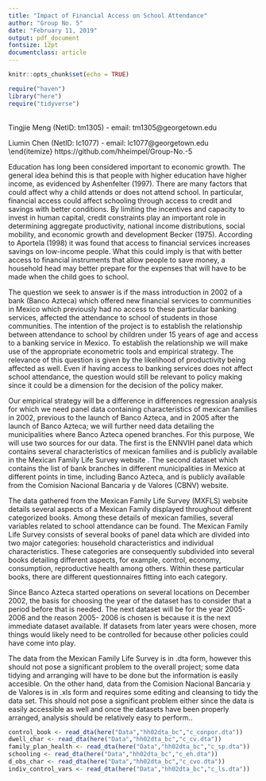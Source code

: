 ```yaml
---
title: "Impact of Financial Access on School Attendance"
author: "Group No. 5"
date: "February 11, 2019"
output: pdf_document
fontsize: 12pt
documentclass: article
---
```


```r
knitr::opts_chunk$set(echo = TRUE)
```
```r
require("haven")
library("here")
require("tidyverse")
```

\textbf{Members:}\
\begin{itemize}
  \itemsep-.6em
  \item Hector Hernandez Heimpel (NetID: hh744) - email: hh744@georgetown.edu\
  \item Tingjie  Meng (NetID: tm1305) - email: tm1305@georgetown.edu\
  \item Liumin Chen (NetID: lc1077) - email: lc1077@georgetown.edu\
\end{itemize}
\textbf{Github Repository:} https://github.com/hheimpel/Group-No.-5 

\section{Problem Statement}

Education has long been considered important to economic growth. The general idea behind this is that people with higher education have higher income, as evidenced by Ashenfelter (1997). There are many factors that could affect why a child attends or does not attend school. In particular, financial access could affect schooling through access to credit and savings with better conditions. By limiting the incentives and capacity to invest in human capital, credit
constraints play an important role in determining aggregate productivity, national income distributions, social mobility, and economic growth and development Becker (1975). According to Aportela (1998) it was found that access to financial services increases savings on low-income people. What this could imply is that with better access to financial instruments that allow people to save money, a household head may better prepare for the expenses that will have to be made when the child goes to school. 

The question we seek to answer is if the mass introduction in 2002 of a bank (Banco Azteca) which offered new financial services to communities in Mexico which previously had no access to these particular banking services, affected the attendance to school of students in those communities. The intention of the project is to establish the relationship between attendance to school by children under 15 years of age and access to a banking service in Mexico. To establish the relationship we will make use of the appropriate econometric tools and empirical strategy. The relevance of this question is given by the likelihood of productivity being affected as well. Even if having access to banking services does not affect school attendance, the question would still be relevant to policy making since it could be a dimension for the decision of the policy maker.

\section{Data}

Our empirical strategy will be a difference in differences regression analysis for which we need panel data containing characteristics of mexican families in 2002, previous to the launch of Banco Azteca, and in 2005 after the launch of Banco Azteca; we will further need data detailing the municipalities where Banco Azteca opened branches. For this purpose, We will use two sources for our data. The first is the ENNVIH panel data which contains several characteristics of mexican families and is publicly available in the Mexican Family Life Survey website \footnote{http://www.ennvih-mxfls.org/english/ennvih-1.html}. The second dataset which contains the list of bank branches in different municipalities in Mexico at different points in time, including Banco Azteca, and is publicly available from the Comision Nacional Bancaria y de Valores (CBNV) website. \footnote{http://portafoliodeinformacion.cnbv.gob.mx/bm1/Paginas/infhistoriaoperativa.aspx}		
				
The data gathered from the Mexican Family Life Survey (MXFLS) website details several aspects of a Mexican Family displayed throughout different categorized books. Among these details of mexican families, several variables related to school attendance can be found. The Mexican Family Life Survey consists of several books of panel data which are divided into two major categories: household characteristics and individual characteristics. These categories are consequently subdivided into several books detailing different aspects, for example, control, economy, consumption, reproductive health among others. Within these particular books, there are different questionnaires fitting into each category. 
			
Since Banco Azteca started operations on several locations on December 2002, the basis for choosing the year of the dataset has to consider that a period before that is needed. The next dataset will be for the year 2005-2006 and the reason 2005- 2006 is chosen is because it is the next immediate dataset available. If datasets from later years were chosen, more things would likely need to be controlled for because other policies could have come into play.


\section{Potential Issues}

The data from the Mexican Family Life Survey is in .dta form, however this should not pose a significant problem to the overall project; some data tidying and arranging will have to be done but the information is easily accesible. On the other hand, data from the Comision Nacional Bancaria y de Valores is in .xls form and requires some editing and cleansing to tidy the data set. This should not pose a significant problem either since the data is easily accessible as well and once the datasets have been properly arranged, analysis should be relatively easy to perform..

\newpage

\section{References}

\begin{itemize}
  \itemsep0em
    \item Aportela, Fernando, \textit{Effects of Financial Access on Savings by Low-Income People}, Mimeo, MIT, 1998.
    \item Ashenfelter, Orley and Cecilia Rouse, \textit{Income, Schooling, and Ability: Evidence from a New Sample of Identical Twins}, Quarterly Journal of Economics, Vol. 113, p. 253-284, 1997.
    \item Becker, Gary, \textit{Human Capital}, 2nd ed., Columbia University Press, New York, NY, 1975.
\end{itemize}

```r
control_book <- read_dta(here("Data","hh02dta_bc","c_conpor.dta"))
dwell_char <- read_dta(here("Data","hh02dta_bc","c_cv.dta"))
family_plan_health <- read_dta(here("Data","hh02dta_bc","c_sp.dta"))
schooling <- read_dta(here("Data","hh02dta_bc","c_eh.dta"))
d_obs_char <- read_dta(here("Data","hh02dta_bc","c_cvo.dta"))
indiv_control_vars <- read_dta(here("Data","hh02dta_bc","c_ls.dta"))
```

